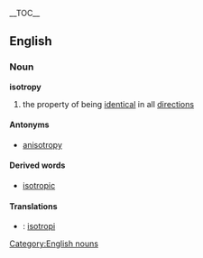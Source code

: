 {{wikipedia}}__TOC__
==English==
===Noun===
[[Category:English nouns]]
'''isotropy'''
# the property of being [[identical]] in all [[direction]]s
====Antonyms====
* [[anisotropy]]
====Derived words====
* [[isotropic]]
====Translations====
*{{sv}} : [[isotropi]]